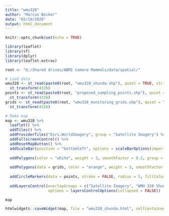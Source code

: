 ```yaml
---
title: "wmu328"
author: "Marcus Becker"
date: "02/10/2020"
output: html_document
---
```


```r
knitr::opts_chunk$set(echo = TRUE)
```

```r

library(leaflet)
library(sf)
library(dplyr)
library(leaflet.extras)

root <- "G:/Shared drives/ABMI Camera Mammals/data/spatial/"

# Load data
wmu328 <- st_read(paste0(root, "wmu328_shunda.shp"), quiet = TRUE, stringsAsFactors = FALSE) %>%
  st_transform(4326)
points <- st_read(paste0(root, "proposed_sampling_points.shp"), quiet = TRUE, stringsAsFactors = FALSE) %>%
  st_transform(4326)
grids <- st_read(paste0(root, "wmu328_monitoring_grids.shp"), quiet = TRUE, stringsAsFactors = FALSE) %>%
  st_transform(4326)

# Make map
map <- wmu328 %>%
  leaflet() %>%
  addTiles() %>%
  addProviderTiles("Esri.WorldImagery", group = "Satellite Imagery") %>%
  addFullscreenControl() %>%
  addResetMapButton() %>%
  addScaleBar(position = "bottomleft", options = scaleBarOptions(imperial = FALSE)) %>%
  
  addPolygons(color = "white", weight = 3, smoothFactor = 0.2, group = "WMU 328 Shunda Boundary", fillOpacity = 0.1) %>%
  
  addPolygons(data = grids, color = "orange", weight = 3, smoothFactor = 0.2, group = "Proposed Monitoring Grids", fillOpacity = 0.05) %>%
  
  addCircleMarkers(data = points, stroke = FALSE, radius = 5, fillColor = "darkblue", fillOpacity = 1, group = "Proposed Camera Sites") %>%
  
  addLayersControl(overlayGroups = c("Satellite Imagery", "WMU 328 Shunda Boundary", "Proposed Monitoring Grids", "Proposed Camera Sites"),
                   options = layersControlOptions(collapsed = FALSE))

map

htmlwidgets::saveWidget(map, file = "wmu328_shunda.html", selfcontained = TRUE)

```


